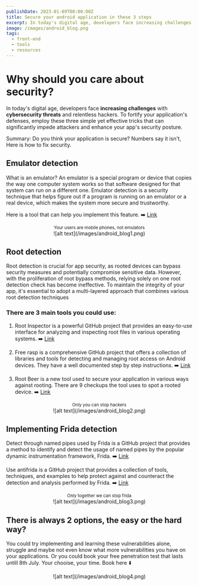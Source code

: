 ```yaml
---
publishDate: 2023-01-09T00:00:00Z
title: Secure your android application in these 3 steps
excerpt: In today's digital age, developers face increasing challenges with..
image: /images/android_blog.png
tags:
  - front-end
  - tools
  - resources
---
```


# Why should you care about security?

In today's digital age, developers face **increasing challenges** with **cybersecurity threats** and relentless hackers. To fortify your application's defenses, employ these three simple yet effective tricks that can significantly impede attackers and enhance your app's security posture.

Summary: Do you think your application is secure? Numbers say it isn't, Here is how to fix security.

## Emulator detection

What is an emulator? An emulator is a special program or device that copies the way one computer system works so that software designed for that system can run on a different one. Emulator detection is a security technique that helps figure out if a program is running on an emulator or a real device, which makes the system more secure and trustworthy.

Here is a tool that can help you implement this feature. ➡️ [Link](https://github.com/strazzere/anti-emulator/tree/master/slides)

<center>
  <small>Your users are mobile phones, not emulators</small>
</center>

<center>![alt text](/images/android_blog1.png)</center>

## Root detection

Root detection is crucial for app security, as rooted devices can bypass security measures and potentially compromise sensitive data. However, with the proliferation of root bypass methods, relying solely on one root detection check has become ineffective. To maintain the integrity of your app, it's essential to adopt a multi-layered approach that combines various root detection techniques

### There are 3 main tools you could use:

1. Root Inspector is a powerful GitHub project that provides an easy-to-use interface for analyzing and inspecting root files in various operating systems. ➡️ [Link](https://github.com/devadvance/rootinspector)

2. Free rasp is a comprehensive GitHub project that offers a collection of libraries and tools for detecting and managing root access on Android devices. They have a well documented step by step instructions. ➡️ [Link](https://github.com/talsec/Free-RASP-Android)

3. Root Beer is a new tool used to secure your application in various ways against rooting. There are 9 checkups the tool uses to spot a rooted device. ➡️ [Link](https://github.com/scottyab/rootbeer)

<center>
  <small>Only you can stop hackers</small>
</center>
<center>![alt text](/images/android_blog2.png)</center>

## Implementing Frida detection

Detect through named pipes used by Frida is a GitHub project that provides a method to identify and detect the usage of named pipes by the popular dynamic instrumentation framework, Frida. ➡️
[Link](https://github.com/darvincisec/DetectFrida)

Use antifrida is a GitHub project that provides a collection of tools, techniques, and examples to help protect against and counteract the detection and analysis performed by Frida. ➡️ [Link](https://github.com/muellerberndt/frida-detection)

<center>
  <small>Only together we can stop frida</small>
</center>

<center>![alt text](/images/android_blog3.png)</center>

## There is always 2 options, the easy or the hard way?

You could try implementing and learning these vulnerabilities alone, struggle and maybe not even know what more vulnerabilities you have on your applications. Or you could book your free penetration test that lasts untill 8th July. Your chooise, your time. Book here ⬇️

<center>![alt text](/images/android_blog4.png)</center>
